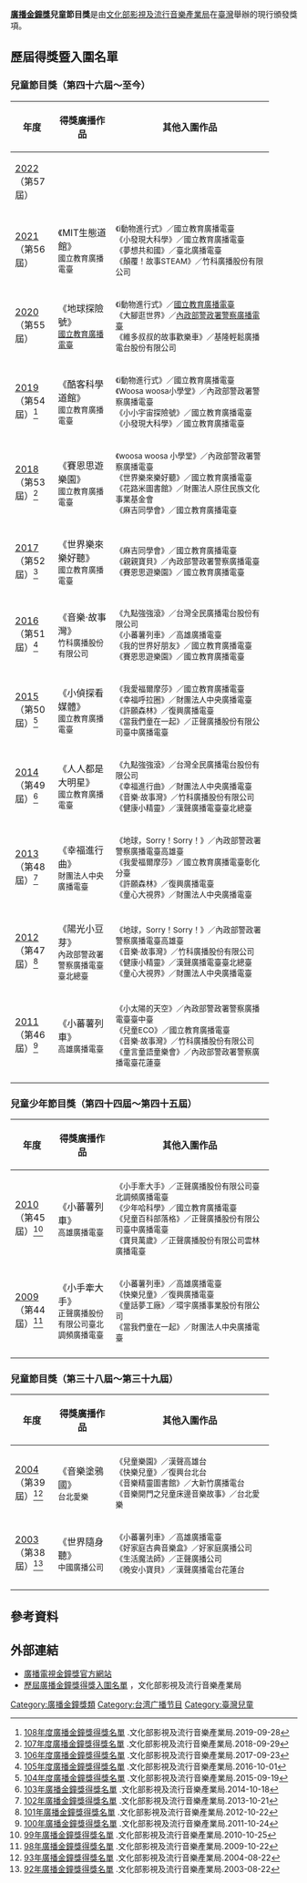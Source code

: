 {{Infobox award
| name           = 廣播金鐘獎兒童節目獎
| current_awards = 第57屆金鐘獎
| image          = 
| imagesize      = 
| caption        = 
| description = [[廣播|廣播]]（指[[電台廣播|無線電廣播]]）從業人員
| presenter   = [[行政院新聞局|行政院新聞局]]<br/>（第1屆——第46屆）<br/>[[文化部影視及流行音樂產業局|文化部影視及流行音樂產業局]]<br/>（第47屆——至今）
| date        = 每年9月或10月
| location    = {{TWN}}（詳見[[金鐘獎#歷屆金鐘獎主持概況|舉辦地點]]） 
| country     = {{ROC-TWN}}
| reward      = 金鐘獎獎座<br/>獎金
| year           = 2003年
| year2          = 2022年
| holder         = 
| website        = [http://gba.tavis.tw gba.tavis.tw]
| network     = 詳見[[金鐘獎#歷屆金鐘獎主持概況|轉播單位]]
}}
'''[[金鐘獎|廣播金鐘獎]]兒童節目獎'''是由[[文化部影視及流行音樂產業局|文化部影視及流行音樂產業局]]在[[臺灣|臺灣]]舉辦的現行頒發獎項。

== 歷屆得獎暨入圍名單 ==
===兒童節目獎（第四十六屆～至今）===
{| class=prettytable cellpadding="5"
|- align=center bgcolor=lavender
!width=15%|年度
!width=20%|得獎廣播作品
!width=55%|其他入圍作品
|-
|[[第57屆金鐘獎|2022]]<br>（第57屆）
|<br/>
<small><br/>
|<small>
|-
|[[第56屆金鐘獎|2021]]<br>（第56屆）
|《MIT生態道館》<br/>
<small>國立教育廣播電臺<br/>
|<small>
《i動物進行式》／國立教育廣播電臺<br/>
《小發現大科學》／國立教育廣播電臺<br/>
《夢想共和國》／臺北廣播電臺<br/>
《顛覆！故事STEAM》／竹科廣播股份有限公司
|-
|[[第55屆金鐘獎|2020]]<br>（第55屆）
|《地球探險號》<br/>
<small>[[國立教育廣播電臺|國立教育廣播電臺]]<br/>
|<small>
《i動物進行式》／[[國立教育廣播電臺|國立教育廣播電臺]]<br/>
《大腳逛世界》／[[內政部警政署警察廣播電臺|內政部警政署警察廣播電臺]]<br/>
《維多叔叔的故事歡樂車》／基隆輕鬆廣播電台股份有限公司
|-
|[[第54屆金鐘獎|2019]]<br>（第54屆）<ref>[https://www.bamid.gov.tw/information_143_104258.html 108年度廣播金鐘獎得獎名單] {{Wayback|url=https://www.bamid.gov.tw/information_143_104258.html |date=20190929204734 }}.文化部影視及流行音樂產業局.2019-09-28</ref>
|《酷客科學道館》<br/>
<small>國立教育廣播電臺<br/>
|<small>
《i動物進行式》／國立教育廣播電臺<br/>
《Woosa woosa小學堂》／內政部警政署警察廣播電臺<br/>
《小小宇宙探險號》／國立教育廣播電臺<br/>
《小發現大科學》／國立教育廣播電臺
|-
|[[第53屆金鐘獎|2018]]<br>（第53屆）<ref>[https://www.bamid.gov.tw/information_164_89388.html 107年度廣播金鐘獎得獎名單] {{Wayback|url=https://www.bamid.gov.tw/information_164_89388.html |date=20200328000622 }}.文化部影視及流行音樂產業局.2018-09-29</ref>
|《賽恩思遊樂園》<br/>
<small>國立教育廣播電臺<br/>
|<small>
《woosa woosa 小學堂》／內政部警政署警察廣播電臺<br/>
《世界樂來樂好聽》／國立教育廣播電臺<br/>
《花路米圖書館》／財團法人原住民族文化事業基金會<br/>
《麻吉同學會》／國立教育廣播電臺
|-
|[[第52屆金鐘獎|2017]]<br>（第52屆）<ref>[https://www.bamid.gov.tw/information_164_70144.html 106年度廣播金鐘獎得獎名單] {{Wayback|url=https://www.bamid.gov.tw/information_164_70144.html |date=20200220050143 }}.文化部影視及流行音樂產業局.2017-09-23</ref>
|《世界樂來樂好聽》<br/>
<small>國立教育廣播電臺<br/>
|<small>
《麻吉同學會》／國立教育廣播電臺<br/>
《親親寶貝》／內政部警政署警察廣播電臺<br/>
《賽恩思遊樂園》／國立教育廣播電臺 
|-
|[[第51屆金鐘獎|2016]]<br>（第51屆）<ref>[https://www.bamid.gov.tw/information_164_64027.html 105年度廣播金鐘獎得獎名單] {{Wayback|url=https://www.bamid.gov.tw/information_164_64027.html |date=20200328000635 }}.文化部影視及流行音樂產業局.2016-10-01</ref>
|《音樂‧故事灣》<br/>
<small>竹科廣播股份有限公司<br/>
|<small>
《九點強強滾》／台灣全民廣播電台股份有限公司<br/>
《小蕃薯列車》／高雄廣播電臺<br/>
《我的世界好朋友》／國立教育廣播電臺<br/>
《賽恩思遊樂園》／國立教育廣播電臺 
|-
|[[第50屆金鐘獎|2015]]<br>（第50屆）<ref>[https://www.bamid.gov.tw/information_164_64023.html 104年度廣播金鐘獎得獎名單] {{Wayback|url=https://www.bamid.gov.tw/information_164_64023.html |date=20190929125709 }}.文化部影視及流行音樂產業局.2015-09-19</ref>
|《小偵探看媒體》<br/>
<small>國立教育廣播電臺<br/>
|<small>
《我愛福爾摩莎》／國立教育廣播電臺<br/>
《幸福呼拉圈》／財團法人中央廣播電臺<br/>
《許願森林》／復興廣播電臺<br/>
《當我們童在一起》／正聲廣播股份有限公司臺中廣播電臺
|-
|[[第49屆金鐘獎|2014]]<br>（第49屆）<ref>[https://www.bamid.gov.tw/information_164_63934.html 103年廣播金鐘獎得獎名單] {{Wayback|url=https://www.bamid.gov.tw/information_164_63934.html |date=20190929064252 }}.文化部影視及流行音樂產業局.2014-10-18</ref>
|《人人都是大明星》<br/>
<small>國立教育廣播電臺<br/>
|<small>
《九點強強滾》／台灣全民廣播電台股份有限公司<br/>
《幸福進行曲》／財團法人中央廣播電臺<br/>
《音樂‧故事灣》／竹科廣播股份有限公司<br/>
《健康小精靈》／漢聲廣播電臺臺北總臺
|-
|[[第48屆金鐘獎|2013]]<br>（第48屆）<ref>[https://www.bamid.gov.tw/information_164_63930.html 102年廣播金鐘獎得獎名單] {{Wayback|url=https://www.bamid.gov.tw/information_164_63930.html |date=20190929062955 }}.文化部影視及流行音樂產業局.2013-10-21</ref>
|《幸福進行曲》<br/>
<small>財團法人中央廣播電臺<br/>
|<small>
《地球，Sorry！Sorry！》／內政部警政署警察廣播電臺高雄臺<br/>
《我愛福爾摩莎》／國立教育廣播電臺彰化分臺<br/>
《許願森林》／復興廣播電臺<br/>
《童心大視界》／財團法人中央廣播電臺
|-
|[[第47屆金鐘獎|2012]]<br>（第47屆）<ref>[https://www.bamid.gov.tw/information_164_63926.html 101年廣播金鐘獎得獎名單] {{Wayback|url=https://www.bamid.gov.tw/information_164_63926.html |date=20190929053709 }}.文化部影視及流行音樂產業局.2012-10-22</ref>
|《陽光小豆芽》<br/>
<small>內政部警政署警察廣播電臺臺北總臺<br/>
|<small>
《地球，Sorry！Sorry！》／內政部警政署警察廣播電臺高雄臺<br/>
《音樂‧故事灣》／竹科廣播股份有限公司<br/>
《健康小精靈》／漢聲廣播電臺臺北總臺<br/>
《童心大視界》／財團法人中央廣播電臺
|-
|[[第46屆金鐘獎|2011]]<br>（第46屆）<ref>[https://www.bamid.gov.tw/information_164_63922.html 100年廣播金鐘獎得獎名單] {{Wayback|url=https://www.bamid.gov.tw/information_164_63922.html |date=20190929051919 }}.文化部影視及流行音樂產業局.2011-10-24</ref>
|《小蕃薯列車》<br/>
<small>高雄廣播電臺<br/>
|<small>
《小太陽的天空》／內政部警政署警察廣播電臺臺中臺<br/>
《兒童ECO》／國立教育廣播電臺<br/>
《音樂‧故事灣》／竹科廣播股份有限公司<br/>
《童言童語童樂會》／內政部警政署警察廣播電臺花蓮臺
|-
|}

===兒童少年節目獎（第四十四屆～第四十五屆）===
{| class=prettytable cellpadding="5"
|- align=center bgcolor=lavender
!width=15%|年度
!width=20%|得獎廣播作品
!width=55%|其他入圍作品
|-
|[[第45屆金鐘獎|2010]]<br>（第45屆）<ref>[https://www.bamid.gov.tw/information_164_63919.html 99年廣播金鐘獎得獎名單] {{Wayback|url=https://www.bamid.gov.tw/information_164_63919.html |date=20190929051026 }}.文化部影視及流行音樂產業局.2010-10-25</ref>
|《小蕃薯列車》<br/>
<small>高雄廣播電臺<br/>
|<small>
《小手牽大手》／正聲廣播股份有限公司臺北調頻廣播電臺<br/>
《少年哈科學》／國立教育廣播電臺<br/>
《兒童百科部落格》／正聲廣播股份有限公司臺中廣播電臺<br/>
《寶貝萬歲》／正聲廣播股份有限公司雲林廣播電臺
|-
|[[第44屆金鐘獎|2009]]<br>（第44屆）<ref>[https://www.bamid.gov.tw/information_164_63914.html 98年廣播金鐘獎得獎名單] {{Wayback|url=https://www.bamid.gov.tw/information_164_63914.html |date=20190929050200 }}.文化部影視及流行音樂產業局.2009-10-22</ref>
|《小手牽大手》<br/>
<small>正聲廣播股份有限公司臺北調頻廣播電臺<br/>
|<small>
《小蕃薯列車》／高雄廣播電臺<br/>
《快樂兒童》／復興廣播電臺<br/>
《童話夢工廠》／環宇廣播事業股份有限公司<br/>
《當我們童在一起》／財團法人中央廣播電臺
|-
|}

===兒童節目獎（第三十八屆～第三十九屆）===
{| class=prettytable cellpadding="5"
|- align=center bgcolor=lavender
!width=15%|年度
!width=20%|得獎廣播作品
!width=55%|其他入圍作品
|-
|[[第39屆金鐘獎|2004]]<br>（第39屆）<ref>[https://www.bamid.gov.tw/information_164_63894.html 93年廣播金鐘獎得獎名單] {{Wayback|url=https://www.bamid.gov.tw/information_164_63894.html |date=20190929041340 }}.文化部影視及流行音樂產業局.2004-08-22</ref>
|《音樂塗鴉國》<br/>
<small>台北愛樂<br/>
|<small>
《兒童樂園》／漢聲高雄台<br/>
《快樂兒童》／復興台北台<br/>
《音樂精靈圖書館》／大新竹廣播電台<br/>
《音樂開門之兒童床邊音樂故事》／台北愛樂
|-
|[[第38屆金鐘獎|2003]]<br>（第38屆）<ref>[https://www.bamid.gov.tw/information_164_63891.html 92年廣播金鐘獎得獎名單] {{Wayback|url=https://www.bamid.gov.tw/information_164_63891.html |date=20190929040553 }}.文化部影視及流行音樂產業局.2003-08-22</ref>
|《世界隨身聽》<br/>
<small>中國廣播公司<br/>
|<small>
《小蕃薯列車》／高雄廣播電臺<br/>
《好家庭古典音樂盒》／好家庭廣播公司<br/>
《生活魔法師》／正聲廣播公司<br/>
《晚安小寶貝》／漢聲廣播電台花蓮台
|-
|}

==參考資料==
{{reflist}}

==外部連結==
* [http://gba.tavis.tw 廣播電視金鐘獎官方網站] {{Wayback|url=http://gba.tavis.tw/ |date=20200822041257 }}
* [https://www.bamid.gov.tw/informationlist_164.html 歷屆廣播金鐘獎得獎入圍名單] {{Wayback|url=https://www.bamid.gov.tw/informationlist_164.html |date=20180904121155 }}，文化部影視及流行音樂產業局

{{廣播金鐘獎}}
[[Category:廣播金鐘獎類|Category:廣播金鐘獎類]]
[[Category:台湾广播节目|Category:台湾广播节目]]
[[Category:臺灣兒童|Category:臺灣兒童]]